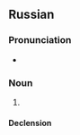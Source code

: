 ==Russian==

===Pronunciation===
* {{ru-IPA|браты́ня}}

===Noun===
{{ru-noun+|браты́ня}}

# {{obsolete form of|братина|lang=ru}}

====Declension====
{{ru-noun-table|браты́ня}}